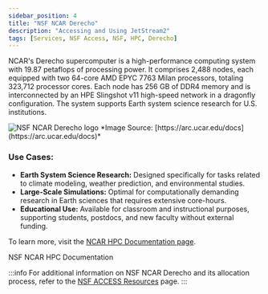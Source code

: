 ```yaml
---
sidebar_position: 4
title: "NSF NCAR Derecho"
description: "Accessing and Using JetStream2"
tags: [Services, NSF Access, NSF, HPC, Derecho]
---
```



NCAR's Derecho supercomputer is a high-performance computing system with 19.87 petaflops of processing power. It comprises 2,488 nodes, each equipped with two 64-core AMD EPYC 7763 Milan processors, totaling 323,712 processor cores. Each node has 256 GB of DDR4 memory and is interconnected by an HPE Slingshot v11 high-speed network in a dragonfly configuration. The system supports Earth system science research for U.S. institutions.

<div className="col col--6">
	<img src="https://ncar-hpc-docs-arc-iframe.readthedocs.io/compute-systems/derecho/media/Derecho_Logo_Landscape_NCARBlue.svg#only-light" alt="NSF NCAR Derecho logo"/>
	*Image Source: [https://arc.ucar.edu/docs](https://arc.ucar.edu/docs)*
</div>

### Use Cases:
- **Earth System Science Research:** Designed specifically for tasks related to climate modeling, weather prediction, and environmental studies.  
- **Large-Scale Simulations:** Optimal for computationally demanding research in Earth sciences that requires extensive core-hours.  
- **Educational Use:** Available for classroom and instructional purposes, supporting students, postdocs, and new faculty without external funding.


To learn more, visit the [NCAR HPC Documentation page](https://arc.ucar.edu/docs).

<Link class="button button--active button--primary" style={{'margin-right':'1.3rem','margin-bottom':'1.3rem'}} to="https://arc.ucar.edu/docs">NSF NCAR HPC Documentation</Link>


:::info
For additional information on NSF NCAR Derecho and its allocation process, refer to the [NSF ACCESS Resources](https://allocations.access-ci.org/resources) page.
:::